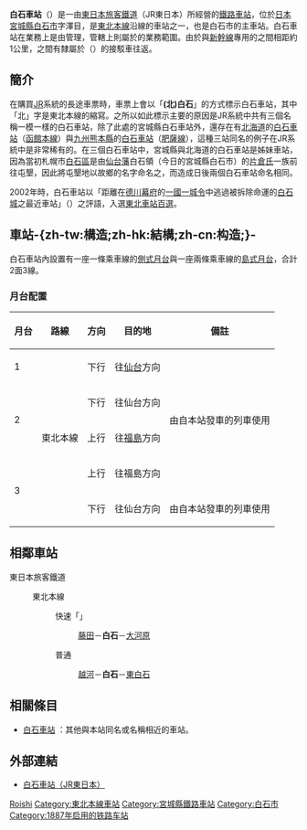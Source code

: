{{noteTA
|1=zh-hans:白石站; zh-hk:白石站; zh-tw:白石車站}}
{{日本車站資訊
|公司色 = green
|文字色 =
|站名 = 白石站
|圖片 = Shioishi Station on Tohoku Main Line.jpg
|pxl =
|圖片說明 = 站舍（2006年8月17日）
|日文原名 = 白石
|平假名 = しろいし
|羅馬拼音 = Shiroishi
|電報略號 = シロ
|前一站 = [[越河站|越河]]
|前一站距離 = 8.2
|後一站距離 = 4.2
|後一站 = [[東白石站|東白石]]
|所屬公司 =  [[File:JR_logo_(east).svg|23px]][[東日本旅客鐵道|東日本旅客鐵道]]（JR東日本）
|所屬路線 = {{Color|mediumseagreen|■}}[[東北本線|東北本線]]
|距離 = 306.8
|起點站 = [[東京站|東京]]
|所在地 = [[宮城縣|宮城縣]][[白石市|白石市]]澤目137
|車站構造 = [[地面車站|地面車站]]
|月台配置 = 2面3線
|啟用年月日 = 1887年（[[明治|明治]]20年）12月15日
|乘客人數 = 2,908
|統計年度 = 2015年
|備註 = 直營站<br />設有[[綠窗口|綠窗口]]
}}
'''白石車站'''（{{jpn|j=白石駅|kyu=白石驛|hg=しろいしえき|rm=Shiroishi eki|f=y}}）是一由[[東日本旅客鐵道|東日本旅客鐵道]]（JR東日本）所經營的[[鐵路車站|鐵路車站]]，位於[[日本|日本]][[宮城縣|宮城縣]][[白石市|白石市]]字澤目，是[[東北本線|東北本線]]沿線的車站之一，也是白石市的主車站。白石車站在業務上是由{{ST|白石藏王|1}}管理，管轄上則屬於{{link-ja|東日本旅客鐵道仙台支社|東日本旅客鉄道仙台支社|仙台支社}}的業務範圍。由於與[[新幹線|新幹線]]專用的{{ST|白石藏王}}之間相距約1公里，之間有隸屬於{{link-ja|宮城巴士|ミヤコーバス}}（{{lang|ja|ミヤコーバス}}）的接駁車往返。

==簡介==
在購買[[JR|JR]]系統的長途車票時，車票上會以「'''(北)白石'''」的方式標示白石車站，其中「北」字是東北本線的縮寫。之所以如此標示主要的原因是JR系統中共有三個名稱一模一樣的白石車站，除了此處的宮城縣白石車站外，還存在有[[北海道|北海道]]的[[白石車站_(JR北海道)|白石車站]]（[[函館本線|函館本線]]）與[[九州_(日本)|九州]][[熊本縣|熊本縣]]的[[白石車站_(熊本縣)|白石車站]]（[[肥薩線|肥薩線]]），這種三站同名的例子在JR系統中是非常稀有的。在三個白石車站中，宮城縣與北海道的白石車站是姊妹車站，因為當初札幌市[[白石區|白石區]]是由[[仙台藩|仙台藩]]白石領（今日的宮城縣白石市）的[[片倉氏|片倉氏]]一族前往屯墾，因此將屯墾地以故鄉的名字命名之，而造成日後兩個白石車站命名相同。

2002年時，白石車站以「距離在[[德川幕府|德川幕府]]的[[一國一城令|一國一城令]]中逃過被拆除命運的[[白石城|白石城]]之最近車站」（{{lang|ja|徳川幕府の一国一城令から免れた白石城への最寄り駅}}）之評語，入選[[東北車站百選|東北車站百選]]。

== 車站-{zh-tw:構造;zh-hk:結構;zh-cn:构造;}- ==
白石車站內設置有一座一條乘車線的[[側式月台|側式月台]]與一座兩條乘車線的[[島式月台|島式月台]]，合計2面3線。

=== 月台配置 ===
{| rules="rows" class="wikitable"
!月台<!-- 事業者側による呼称 --->!!路線!!方向!!目的地!!備註
|-
! 1
|rowspan=5|{{Color|mediumseagreen|■}}東北本線
| style="text-align:center" | 下行
|往[[仙台站|仙台]]方向
|  
|-
! rowspan=2| 2
| style="text-align:center" | 下行
| 往仙台方向
| rowspan=2| 由自本站發車的列車使用
|-
| style="text-align:center" | 上行
|往[[福島站_(福島縣)|福島]]方向
|-
!rowspan=2| 3
| style="text-align:center" | 上行
| 往福島方向
|  
|-
| style="text-align:center" | 下行
| 往仙台方向
| 由自本站發車的列車使用
|}

== 相鄰車站 ==
; 東日本旅客鐵道
: {{Color|mediumseagreen|■}}東北本線
:: {{Color|red|□}}快速「{{link-ja|仙台城市快速|仙台シティラビット}}」
::: [[藤田站|藤田]]－'''白石'''－[[大河原站_(宮城縣)|大河原]]
:: {{Color|gray|■}}普通
::: [[越河站|越河]]－'''白石'''－[[東白石站|東白石]]

==相關條目==

* [[白石車站|白石車站]] ：其他與本站同名或名稱相近的車站。

== 外部連結 ==
* {{ja}}[http://www.jreast.co.jp/estation/station/info.aspx?StationCd=850 白石車站（JR東日本）] {{Wayback|url=http://www.jreast.co.jp/estation/station/info.aspx?StationCd=850 |date=20210109060501 }}

{{東北本線}}
{{东北车站百选}}

{{DEFAULTSORT: Shiroishi}}
[[Category:日本鐵路車站_Shi|Roishi]]
[[Category:東北本線車站|Category:東北本線車站]]
[[Category:宮城縣鐵路車站|Category:宮城縣鐵路車站]]
[[Category:白石市|Category:白石市]]
[[Category:1887年启用的铁路车站|Category:1887年启用的铁路车站]]